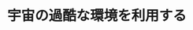 ﻿---
title: "宇宙の過酷な環境を利用する"
category: "環境・社会理工学院院"
vol: "87"
interviewee: "秋田 大輔"
url: ""
tags: []
pdf: "87-1-akita.pdf"
career: ""
preface: "地球を離れると、 そこには一見過酷な環境が広がっているように見える。秋田ではそのような宇宙の多様な環境を利用し、航空宇宙工学を用いて宇宙の謎を解明するための従来とは異なる探査システムを開発すべく研究を重ねている。 ここでは先生の研究を大まかに金星や火星などの空気のある世界と宇宙空間の空気のない世界の二つに分けて紹介していく。"
---
